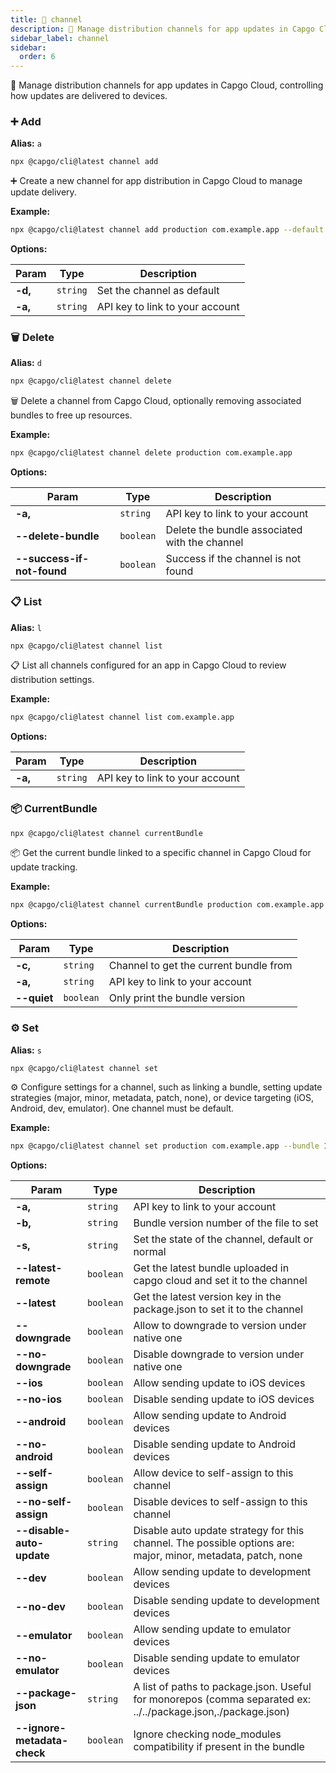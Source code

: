 ```yaml
---
title: 📢 channel
description: 📢 Manage distribution channels for app updates in Capgo Cloud, controlling how updates are delivered to devices.
sidebar_label: channel
sidebar:
  order: 6
---
```


📢 Manage distribution channels for app updates in Capgo Cloud, controlling how updates are delivered to devices.

### <a id="channel-add"></a> ➕ **Add**

**Alias:** `a`

```bash
npx @capgo/cli@latest channel add
```

➕ Create a new channel for app distribution in Capgo Cloud to manage update delivery.

**Example:**

```bash
npx @capgo/cli@latest channel add production com.example.app --default
```

**Options:**

| Param          | Type          | Description          |
| -------------- | ------------- | -------------------- |
| **-d,** | <code>string</code> | Set the channel as default |
| **-a,** | <code>string</code> | API key to link to your account |

### <a id="channel-delete"></a> 🗑️ **Delete**

**Alias:** `d`

```bash
npx @capgo/cli@latest channel delete
```

🗑️ Delete a channel from Capgo Cloud, optionally removing associated bundles to free up resources.

**Example:**

```bash
npx @capgo/cli@latest channel delete production com.example.app
```

**Options:**

| Param          | Type          | Description          |
| -------------- | ------------- | -------------------- |
| **-a,** | <code>string</code> | API key to link to your account |
| **--delete-bundle** | <code>boolean</code> | Delete the bundle associated with the channel |
| **--success-if-not-found** | <code>boolean</code> | Success if the channel is not found |

### <a id="channel-list"></a> 📋 **List**

**Alias:** `l`

```bash
npx @capgo/cli@latest channel list
```

📋 List all channels configured for an app in Capgo Cloud to review distribution settings.

**Example:**

```bash
npx @capgo/cli@latest channel list com.example.app
```

**Options:**

| Param          | Type          | Description          |
| -------------- | ------------- | -------------------- |
| **-a,** | <code>string</code> | API key to link to your account |

### <a id="channel-currentBundle"></a> 📦 **CurrentBundle**

```bash
npx @capgo/cli@latest channel currentBundle
```

📦 Get the current bundle linked to a specific channel in Capgo Cloud for update tracking.

**Example:**

```bash
npx @capgo/cli@latest channel currentBundle production com.example.app
```

**Options:**

| Param          | Type          | Description          |
| -------------- | ------------- | -------------------- |
| **-c,** | <code>string</code> | Channel to get the current bundle from |
| **-a,** | <code>string</code> | API key to link to your account |
| **--quiet** | <code>boolean</code> | Only print the bundle version |

### <a id="channel-set"></a> ⚙️ **Set**

**Alias:** `s`

```bash
npx @capgo/cli@latest channel set
```

⚙️ Configure settings for a channel, such as linking a bundle, setting update strategies (major, minor, metadata, patch, none), or device targeting (iOS, Android, dev, emulator).
One channel must be default.

**Example:**

```bash
npx @capgo/cli@latest channel set production com.example.app --bundle 1.0.0 --state default
```

**Options:**

| Param          | Type          | Description          |
| -------------- | ------------- | -------------------- |
| **-a,** | <code>string</code> | API key to link to your account |
| **-b,** | <code>string</code> | Bundle version number of the file to set |
| **-s,** | <code>string</code> | Set the state of the channel, default or normal |
| **--latest-remote** | <code>boolean</code> | Get the latest bundle uploaded in capgo cloud and set it to the channel |
| **--latest** | <code>boolean</code> | Get the latest version key in the package.json to set it to the channel |
| **--downgrade** | <code>boolean</code> | Allow to downgrade to version under native one |
| **--no-downgrade** | <code>boolean</code> | Disable downgrade to version under native one |
| **--ios** | <code>boolean</code> | Allow sending update to iOS devices |
| **--no-ios** | <code>boolean</code> | Disable sending update to iOS devices |
| **--android** | <code>boolean</code> | Allow sending update to Android devices |
| **--no-android** | <code>boolean</code> | Disable sending update to Android devices |
| **--self-assign** | <code>boolean</code> | Allow device to self-assign to this channel |
| **--no-self-assign** | <code>boolean</code> | Disable devices to self-assign to this channel |
| **--disable-auto-update** | <code>string</code> | Disable auto update strategy for this channel. The possible options are: major, minor, metadata, patch, none |
| **--dev** | <code>boolean</code> | Allow sending update to development devices |
| **--no-dev** | <code>boolean</code> | Disable sending update to development devices |
| **--emulator** | <code>boolean</code> | Allow sending update to emulator devices |
| **--no-emulator** | <code>boolean</code> | Disable sending update to emulator devices |
| **--package-json** | <code>string</code> | A list of paths to package.json. Useful for monorepos (comma separated ex: ../../package.json,./package.json) |
| **--ignore-metadata-check** | <code>boolean</code> | Ignore checking node_modules compatibility if present in the bundle |

